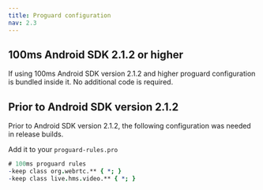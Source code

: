 ```yaml
---
title: Proguard configuration
nav: 2.3
---
```


## 100ms Android SDK 2.1.2 or higher

If using 100ms Android SDK version 2.1.2 and higher proguard configuration is bundled inside it. No additional code is required.

## Prior to Android SDK version 2.1.2

Prior to Android SDK version 2.1.2, the following configuration was needed in release builds.

Add it to your `proguard-rules.pro`

```:proguard-rules.pro section=PriorToAndroidSDKVersion212 sectionIndex=1
# 100ms proguard rules
-keep class org.webrtc.** { *; }
-keep class live.hms.video.** { *; }
```
